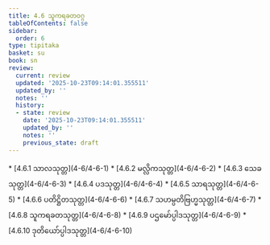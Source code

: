 ```yaml
---
title: 4.6 သူကရခတဝဂ္ဂ
tableOfContents: false
sidebar:
  order: 6
type: tipitaka
basket: su
book: sn
review:
  current: review
  updated: '2025-10-23T09:14:01.355511'
  updated_by: ''
  notes: ''
  history:
  - state: review
    date: '2025-10-23T09:14:01.355511'
    updated_by: ''
    notes: ''
    previous_state: draft
---
```



<ReviewStatus review={frontmatter.review} showDetails={true} />

<HypothesisAnnotation frontmatter={frontmatter} />

<DynamicBreadcrumb />



<TableOfContents book="sn" section="4.6">
* [4.6.1 သာလသုတ္တ](4-6/4-6-1)
* [4.6.2 မလ္လိကသုတ္တ](4-6/4-6-2)
* [4.6.3 သေခသုတ္တ](4-6/4-6-3)
* [4.6.4 ပဒသုတ္တ](4-6/4-6-4)
* [4.6.5 သာရသုတ္တ](4-6/4-6-5)
* [4.6.6 ပတိဋ္ဌိတသုတ္တ](4-6/4-6-6)
* [4.6.7 သဟမ္ပတိဗြဟ္မသုတ္တ](4-6/4-6-7)
* [4.6.8 သူကရခတသုတ္တ](4-6/4-6-8)
* [4.6.9 ပဌမော်ပ္ပါဒသုတ္တ](4-6/4-6-9)
* [4.6.10 ဒုတိယော်ပ္ပါဒသုတ္တ](4-6/4-6-10)
</TableOfContents>